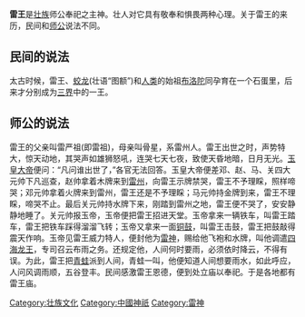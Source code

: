 {{Unreferenced |time=2010-05-06T04:18:34+00:00 }}'''雷王'''是[[壮族|壮族]]师公奉祀之主神。壮人对它具有敬奉和惧畏两种心理。关于雷王的来历，民间和[[师公|师公]]说法不同。

==民间的说法==
太古时候，雷王、[[蛟龙|蛟龙]](壮语“图额”)和[[人类|人类]]的始祖[[布洛陀|布洛陀]]同孕育在一个石蛋里，后来才分别成为[[三界|三界]]中的一王。

==师公的说法==
雷王的父亲叫雷严祖(即雷祖)，母亲叫骨星，系雷州人。雷王出世之时，声势特大，惊天动地，其哭声如雄狮怒吼，连哭七天七夜，致使天昏地暗，日月无光。[[玉皇大帝|玉皇大帝]]便问：“凡问谁出世了，”各官无法回答。玉皇大帝便差邓、赵、马、关四大元帅下凡巡查，赵帅拿着木牌来到[[雷州|雷州]]，向雷王示牌禁哭，雷王不予理睬，照样啼哭；邓元帅拿着火牌来到雷州，雷王还是不予理睬；马元帅持金牌到来，雷王不理睬，啼哭不止。最后关元帅持水牌下来，刚踏到雷州之地，雷王便不哭了，安安静静地睡了。关元帅报玉帝，玉帝便把雷王招进天堂。玉帝拿来一辆铁车，叫雷王踏车，雷王把铁车踩得溜溜飞转；玉帝又拿来一面[[铜鼓|铜鼓]]，叫雷王击鼓，雷王把鼓敲得震天作响。玉帝见雷王威力特人，便封他为[[雷神|雷神]]，赐给他飞袍和水牌，叫他调遣[[四海龙王|四海龙王]]，专司召云布雨之务。还规定他，人间何时要雨，必须依时降云，不得有误。为此，雷王把[[青蛙|青蛙]]派到人间，青蛙一叫，他便知道人间想要雨水，如此呼应，人问风调雨顺，五谷登丰。民间感激雷王恩德，便到处立庙以奉祀。于是各地都有雷王庙。

[[Category:壮族文化|Category:壮族文化]]
[[Category:中國神祇|Category:中國神祇]]
[[Category:雷神|Category:雷神]]